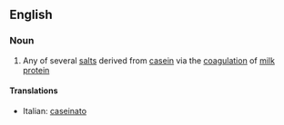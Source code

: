 ==English==

===Noun===
{{en-noun}}

# Any of several [[salt]]s derived from [[casein]] via the [[coagulation]] of [[milk]] [[protein]]

====Translations====
{{top}}
*Italian: [[caseinato]] {{m}}
{{mid}}

{{bottom}}
